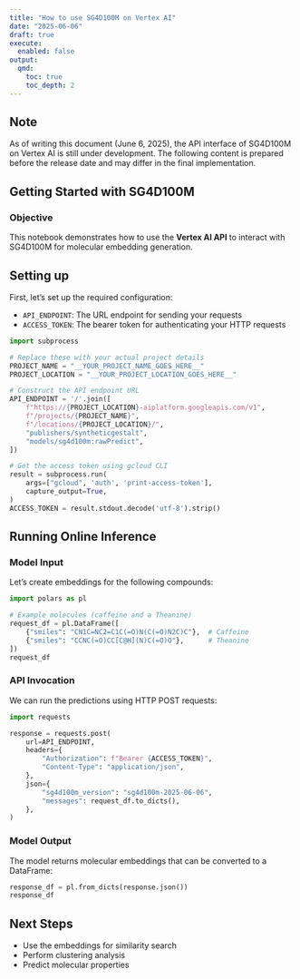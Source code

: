 ```yaml
---
title: "How to use SG4D100M on Vertex AI"
date: "2025-06-06"
draft: true
execute:
  enabled: false
output:
  qmd:
    toc: true
    toc_depth: 2
---
```


## Note

As of writing this document (June 6, 2025), the API interface of SG4D100M on Vertex AI is still under development. The following content is prepared before the release date and may differ in the final implementation.

## Getting Started with SG4D100M

### Objective

This notebook demonstrates how to use the **Vertex AI API** to interact with SG4D100M for molecular embedding generation.

## Setting up

First, let's set up the required configuration:

- `API_ENDPOINT`: The URL endpoint for sending your requests
- `ACCESS_TOKEN`: The bearer token for authenticating your HTTP requests

```python
import subprocess

# Replace these with your actual project details
PROJECT_NAME = "__YOUR_PROJECT_NAME_GOES_HERE__"
PROJECT_LOCATION = "__YOUR_PROJECT_LOCATION_GOES_HERE__"

# Construct the API endpoint URL
API_ENDPOINT = '/'.join([
    f"https://{PROJECT_LOCATION}-aiplatform.googleapis.com/v1",
    f"/projects/{PROJECT_NAME}",
    f"/locations/{PROJECT_LOCATION}/",
    "publishers/syntheticgestalt",
    "models/sg4d100m:rawPredict",
])

# Get the access token using gcloud CLI
result = subprocess.run(
    args=["gcloud", 'auth', 'print-access-token'],
    capture_output=True,
)
ACCESS_TOKEN = result.stdout.decode('utf-8').strip()
```

## Running Online Inference

### Model Input

Let's create embeddings for the following compounds:

```python
import polars as pl

# Example molecules (caffeine and a Theanine)
request_df = pl.DataFrame([
    {"smiles": "CN1C=NC2=C1C(=O)N(C(=O)N2C)C"},  # Caffeine
    {"smiles": "CCNC(=O)CC[C@H](N)C(=O)O"},      # Theanine
])
request_df
```

### API Invocation

We can run the predictions using HTTP POST requests:

```python
import requests

response = requests.post(
    url=API_ENDPOINT,
    headers={
        "Authorization": f"Bearer {ACCESS_TOKEN}",
        "Content-Type": "application/json",
    },
    json={
        "sg4d100m_version": "sg4d100m-2025-06-06",
        "messages": request_df.to_dicts(),
    },
)
```

### Model Output

The model returns molecular embeddings that can be converted to a DataFrame:

```python
response_df = pl.from_dicts(response.json())
response_df
```

## Next Steps

- Use the embeddings for similarity search
- Perform clustering analysis
- Predict molecular properties
